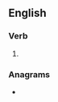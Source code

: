 ==English==

===Verb===
{{head|en|present participle}}

# {{present participle of|debrine|lang=en|nocat=1}}

===Anagrams===
* {{l|en|rebinding}}